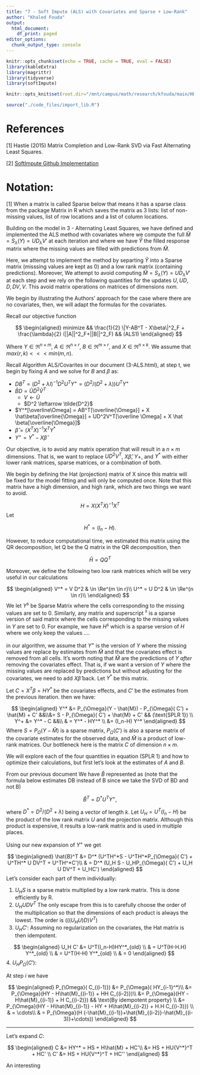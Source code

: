 ```yaml
---
title: "7 - Soft Impute (ALS) with Covariates and Sparse + Low-Rank"
author: "Khaled Fouda"
output:
  html_document:
    df_print: paged
editor_options:
  chunk_output_type: console
---
```



```r
knitr::opts_chunk$set(echo = TRUE, cache = TRUE, eval = FALSE)
library(kableExtra)
library(magrittr)
library(tidyverse)
library(softImpute)

knitr::opts_knit$set(root.dir="/mnt/campus/math/research/kfouda/main/HEC/Youssef/HEC_MAO_COOP/")
```


```r
source("./code_files/import_lib.R")
```

# References

[1] Hastie (2015) Matrix Completion and Low-Rank SVD via Fast Alternating Least Squares.

[2] [SoftImpute Github Implementation](https://github.com/cran/softImpute/tree/b497771beea6c466266082524a9b0c91b98126a7)


# Notation:

[1] When a matrix is called Sparse below that means it has a sparse class from the package Matrix in R which saves the matrix as 3 lists: list of non-missing values, list of row locations and a list of column locations.

Building on the model in 3 - Alternating Least Squares, we have defined and implemented the ALS method with covariates where we compute the full $\hat{M}=S_\lambda(Y)=UD_\lambda V'$ at each iteration and where we have $\hat{Y}$ the filled response matrix where the missing values are filled with predictions from $\hat{M}$. 

Here, we attempt to implement the method by separting $\hat{Y}$ into a Sparse matrix  (misssing values are kept as 0) and a low rank matrix (containing predictions). Moreover, We attempt to avoid computing $\hat{M}=S_\lambda(Y)=UD_\lambda V'$ at each step and we rely on the following quantities for the updates $U, UD,D,DV,V$. This avoid matrix operations on matrices of dimensions $nxm$. 


We begin by illustrating the Authors' approach for the case where there are no covariates, then, we will adapt the formulas for the covariates. 


Recall our objective function

$$
\begin{aligned}
minimize && \frac{1}{2} \|Y-AB^T - X\beta\|^2_F + \frac{\lambda}{2} (||A||^2_F+||B||^2_F)  && (ALS1)
\end{aligned}
$$


Where $Y \in \Re^{n\times m}$, $A \in \Re^{n\times r}$, $B \in \Re^{m \times r},$ and $X \in \Re^{n\times k}$.
We assume that $max(r,k) <<< min(m,n)$. 

Recall Algorithm ALS/Covarites in our document (3-ALS.html), at step t,  we begin by fixing $A$ and we solve for $B$ and $\beta$ as:
  
   -  $DB^T = (D^2 + \lambda I)^{-1}D^2U^TY^+ = (D^2/(D^2+\lambda))U^TY^+$
   -  $\bar{B}D = \tilde{U}\tilde{D}^2\tilde{V}^T$
      -  $V \leftarrow \tilde{U}$
      -  $D^2 \leftarrow \tilde{D^2}$
   - $Y^*[\overline\Omega] = AB^T[\overline{\Omega}] + X \hat\beta[\overline{\Omega}] = UD^2V^T[\overline \Omega] + X \hat \beta[\overline{\Omega}]$
   - $\hat{\beta} = (X^TX)^{-1} X^T Y^*$
   -  $Y^+= Y^* - X \hat \beta$
   
   
Our objective, is to avoid any matrix operation that will result in a $n\times m$ dimensions. That is, we want to replace $UD^2V^T$, $X\hat\beta$, $Y+$, and $Y^*$ with either lower rank matrices, sparse matrices, or a combination of both.

We begin by defining the Hat (projection) matrix of X since this matrix will be fixed for the model fitting and will only be computed once. Note that this matrix have a high dimension, and high rank, which are two things we want to avoid. 

$$
H = X (X^TX)^{-1} X^T
$$
Let 

$$
H^* = (I_n-H).
$$

However, to reduce computational time, we estimated this matrix using the QR decomposition,
let Q be the Q matrix in the QR decomposition, then

$$
 \hat{H} = Q Q^T
$$

Moreover, we define the following two low rank matrices which will be very useful in our calculations

$$
\begin{aligned}
V^* = V D^2  & \in \Re^{m \in r}\\
U^* = U D^2  & \in \Re^{n \in r}\\
\end{aligned}
$$
We let $Y^s$ be Sparse Matrix where the cells corresponding to the missing values are set to 0. Similarly, any matrix and superscript $^s$ is a sparse version of said matrix where the cells corresponding to the missing values in $Y$ are set to 0. For example, we have $H^s$ which is a sparse version of $H$ where we only keep the values ....


in our algorithm, we assume that $Y^+$ is the version of $Y$ where the missing values are replace by estimates from $\hat{M}$ and that the covariates effect is removed from all cells. 
It's worth noting that $\hat{M}$ are the predictions of $Y$ *after* removing the covariates effect. That is, if we want a version of $Y$ where the missing values are replaced by predictions but without adjusting for the covariates, we need to add $X\hat\beta$ back. Let $Y^*$ be this matrix.

Let $C = X^T\beta=HY^*$ be the covariates effects, and $C'$ be the estimates from the previous iteration.
then we have: 


$$
\begin{aligned}
Y^* &= P_{\Omega}(Y - \hat{M}) - P_{\Omega}( C') + \hat{M} + C' &&\\&= S  - P_{\Omega}( C') + \hat{M} + C' && (\text{SPLR 1}) \\
Y^+ &= Y^* - C &&\\
& = Y^* - HY^* \\
&= (I_n-H) Y^*
\end{aligned}
$$
Where $S = P_{\Omega}(Y - \hat{M})$ is a sparse matrix, $P_{\Omega}( C')$ is also a sparse matrix of the covariate estimates for the observed data, and $\hat{M}$ is a product of low-rank matrices. Our bottleneck here is the matrix $C$ of dimension $n \times m$.

We will explore each of the four quantities in equation (SPLR 1) and how to optimize their calculations, but first let's look at the estimates of $A$ and $B$.


From our previous document We have $\hat{B}$ represented as (note that the formula below estimates DB instead of B since we take the SVD of BD and not B)



$$
\hat{B}^T = D^* U^T Y^+,
$$

where $D^* = D^2/(D^2+\lambda)$ being a vector of length $k$. 
Let $U_H = U^T(I_n-H)$ be the product of the low rank matrix $U$ and the projection matrix. Although this product is expensive, it results a low-rank matrix and is used in multiple places.

Using our new expansion of $Y^+$ we get


$$
\begin{aligned}
\hat{B}^T &= D^* (U^TH^*S - U^TH^*P_{\Omega}( C') + U^TH^* U DV^T + U^TH^*C')\\
& = D^* (U_H S - U_HP_{\Omega}( C') + U_H U DV^T + U_HC')
\end{aligned}
$$
Let's consider each part of them individually:

1. $U_H S$ is a sparse matrix multiplied by a low rank matrix. This is done efficiently by R.
2. $U_H U DV^T$ The only escape from this is to carefully choose the order of the multiplication so that the dimensions of each product is always the lowest. The order is $(((U_H U) D)V^T)$
3. $U_H C'$: Assuming no regularization on the covariates, the Hat matrix is then idempotent.

$$
\begin{aligned}
U_H C' &= U^T(I_n-H)HY^*_{old} \\
& = U^T(H-H.H) Y^*_{old} \\
& = U^T(H-H) Y^*_{old} \\
& = 0
\end{aligned}
$$
4. $U_H P_{\Omega}( C')$:

At step $i$ we have

$$
\begin{aligned}
P_{\Omega}( C_{(i-1)}) &= P_{\Omega}( HY_{i-1}^*)\\
&= P_{\Omega}(HY - H\hat{M}_{(i-1)} + HH C_{(i-2)})\\
&= P_{\Omega}(HY - H\hat{M}_{(i-1)} + H C_{(i-2)}) && \text{By idempotent property} \\
&= P_{\Omega}(HY - H\hat{M}_{(i-1)} - HY + H\hat{M}_{(i-2)} + H.H C_{(i-3)}) \\
& = \cdots\\
& = P_{\Omega}(H (-\hat{M}_{(i-1)}+\hat{M}_{(i-2)}-\hat{M}_{(i-3)}+\cdots))
\end{aligned}
$$



---------------------------------------------

Let's expand $C$:

$$
\begin{aligned}
C &= HY^* = HS + H\hat{M} + HC'\\ &= HS + HU{V^*}^T + HC' \\
C' &= HS + HU{V^*}^T + HC''
\end{aligned}
$$

An interesting 






